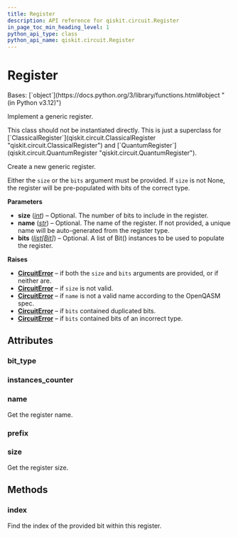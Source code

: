 ```yaml
---
title: Register
description: API reference for qiskit.circuit.Register
in_page_toc_min_heading_level: 1
python_api_type: class
python_api_name: qiskit.circuit.Register
---
```


# Register

<Class id="qiskit.circuit.Register" isDedicatedPage={true} github="https://github.com/Qiskit/qiskit/tree/stable/1.0/qiskit/circuit/register.py#L26-L235" signature="qiskit.circuit.Register(size=None, name=None, bits=None)">
  Bases: [`object`](https://docs.python.org/3/library/functions.html#object "(in Python v3.12)")

  Implement a generic register.

  <Admonition title="Note" type="note">
    This class should not be instantiated directly. This is just a superclass for [`ClassicalRegister`](qiskit.circuit.ClassicalRegister "qiskit.circuit.ClassicalRegister") and [`QuantumRegister`](qiskit.circuit.QuantumRegister "qiskit.circuit.QuantumRegister").
  </Admonition>

  Create a new generic register.

  Either the `size` or the `bits` argument must be provided. If `size` is not None, the register will be pre-populated with bits of the correct type.

  **Parameters**

  *   **size** ([*int*](https://docs.python.org/3/library/functions.html#int "(in Python v3.12)")) – Optional. The number of bits to include in the register.
  *   **name** ([*str*](https://docs.python.org/3/library/stdtypes.html#str "(in Python v3.12)")) – Optional. The name of the register. If not provided, a unique name will be auto-generated from the register type.
  *   **bits** ([*list*](https://docs.python.org/3/library/stdtypes.html#list "(in Python v3.12)")*\[*[*Bit*](qiskit.circuit.Bit "qiskit.circuit.Bit")*]*) – Optional. A list of Bit() instances to be used to populate the register.

  **Raises**

  *   [**CircuitError**](circuit#qiskit.circuit.CircuitError "qiskit.circuit.CircuitError") – if both the `size` and `bits` arguments are provided, or if neither are.
  *   [**CircuitError**](circuit#qiskit.circuit.CircuitError "qiskit.circuit.CircuitError") – if `size` is not valid.
  *   [**CircuitError**](circuit#qiskit.circuit.CircuitError "qiskit.circuit.CircuitError") – if `name` is not a valid name according to the OpenQASM spec.
  *   [**CircuitError**](circuit#qiskit.circuit.CircuitError "qiskit.circuit.CircuitError") – if `bits` contained duplicated bits.
  *   [**CircuitError**](circuit#qiskit.circuit.CircuitError "qiskit.circuit.CircuitError") – if `bits` contained bits of an incorrect type.

  ## Attributes

  ### bit\_type

  <Attribute id="qiskit.circuit.Register.bit_type" name="bit_type" attributeValue="= None" />

  ### instances\_counter

  <Attribute id="qiskit.circuit.Register.instances_counter" name="instances_counter" attributeValue="= count(0)" />

  ### name

  <Attribute id="qiskit.circuit.Register.name" name="name">
    Get the register name.
  </Attribute>

  ### prefix

  <Attribute id="qiskit.circuit.Register.prefix" name="prefix" attributeValue="= 'reg'" />

  ### size

  <Attribute id="qiskit.circuit.Register.size" name="size">
    Get the register size.
  </Attribute>

  ## Methods

  ### index

  <Function id="qiskit.circuit.Register.index" name="index" github="https://github.com/Qiskit/qiskit/tree/stable/1.0/qiskit/circuit/register.py#L183-L191" signature="index(bit)">
    Find the index of the provided bit within this register.
  </Function>
</Class>

